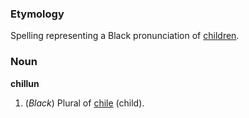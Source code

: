 ===Etymology===
Spelling representing a Black pronunciation of [[children]].

===Noun===
'''chillun'''

#(''Black'') Plural of [[chile]] (child).